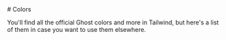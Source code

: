 

<Meta title="Docs / Colors" />

<div className="sb-doc">
# Colors

<p className='excerpt'>You'll find all the official Ghost colors and more in Tailwind, but here's a list of them in case you want to use them elsewhere.</p>

<ColorPalette>
  <ColorItem
    title="Primary colors"
    colors={{
        Green: '#30CF43',
        Black: '#15171A',
        White: '#FFFFFF'
    }}
  />
<ColorItem
    title="Secondary colors"
    colors={{
        Lime: '#B5FF18',
        Blue: '#14B8FF',
        Purple: '#8E42FF'
    }}
  />
<ColorItem
    colors={{
        Yellow: '#FFB41F',
        Red: '#F50B23',
        Pink: '#FB2D8D'
    }}
  />
<ColorItem
    title="Greys"
    colors={{
        50: '#FAFAFB',
        100: '#F4F5F6',
        200: '#EBEEF0',
        300: '#DDE1E5',
        400: '#CED4D9'
    }}
    />
<ColorItem
    colors={{
        500: '#AEB7C1',
        600: '#95A1AD',
        700: '#7C8B9A',
        800: '#626D79',
        900: '#394047',
    }}
    />
</ColorPalette>

</div>